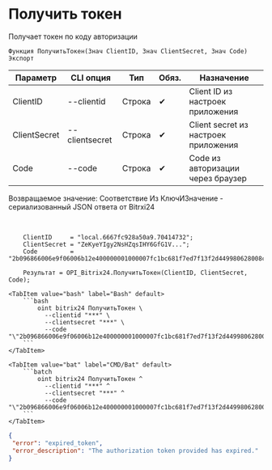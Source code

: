 ﻿---
sidebar_position: 2
description: Получить токен и другие функции для работы с Bitrix24 в Открытом пакете интеграций - бесплатной open-source библиотеке интеграций для 1С:Предприятие 8, OneScript и CLI
keywords: [1C, 1С, 1С:Предприятие, 1С:Предприятие 8.3, API, Интеграция, Сервисы, Обмен, OneScript, CLI, Bitrix24]
---


# Получить токен
 Получает токен по коду авторизации



`Функция ПолучитьТокен(Знач ClientID, Знач ClientSecret, Знач Code) Экспорт`

  | Параметр | CLI опция | Тип | Обяз. | Назначение |
  |-|-|-|-|-|
  | ClientID | --clientid | Строка | &#x2714; | Client ID из настроек приложения |
  | ClientSecret | --clientsecret | Строка | &#x2714; | Client secret из настроек приложения |
  | Code | --code | Строка | &#x2714; | Code из авторизации через браузер |

  
  Возвращаемое значение:   Соответствие Из КлючИЗначение - сериализованный JSON ответа от Bitrxi24

<br/>




```bsl title="Пример использования для 1С:Предприятие/OneScript"
    ClientID     = "local.6667fc928a50a9.70414732";
    ClientSecret = "ZeKyeYIgy2NsHZqsIHY6GfG1V...";
    Code         = "2b096866006e9f06006b12e400000001000007fc1bc681f7ed7f13f2d449980628008c";

    Результат = OPI_Bitrix24.ПолучитьТокен(ClientID, ClientSecret, Code);
```
    

 <Tabs>
  
    <TabItem value="bash" label="Bash" default>
        ```bash
            oint bitrix24 ПолучитьТокен \
              --clientid "***" \
              --clientsecret "***" \
              --code "\"2b096866006e9f06006b12e400000001000007fc1bc681f7ed7f13f2d449980628008c\""
        ```
    </TabItem>
  
    <TabItem value="bat" label="CMD/Bat" default>
        ```batch
            oint bitrix24 ПолучитьТокен ^
              --clientid "***" ^
              --clientsecret "***" ^
              --code "\"2b096866006e9f06006b12e400000001000007fc1bc681f7ed7f13f2d449980628008c\""
        ```
    </TabItem>
</Tabs>


```json title="Результат"
{
 "error": "expired_token",
 "error_description": "The authorization token provided has expired."
}
```
